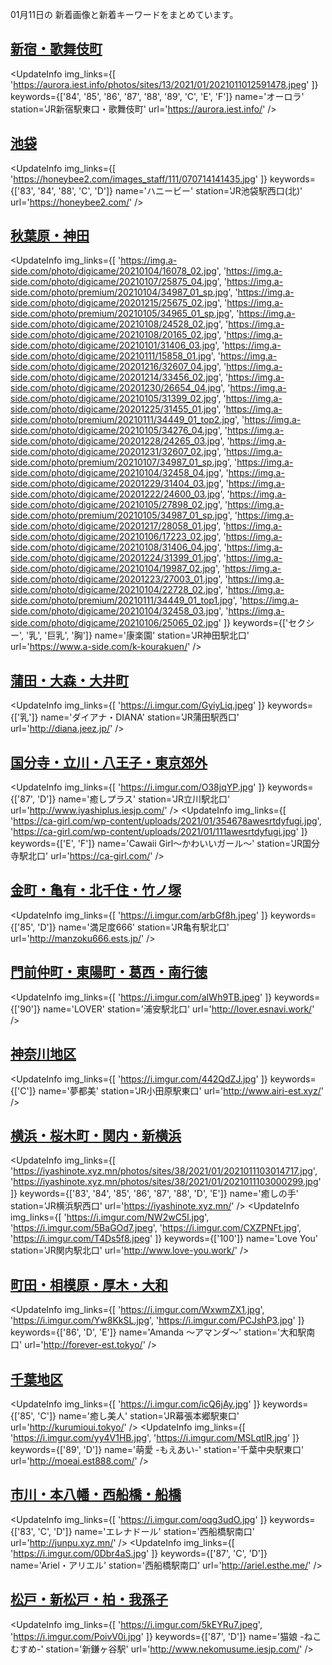 

01月11日の
新着画像と新着キーワードをまとめています。

<DmmAffiliateIns />

## [新宿・歌舞伎町](/busty/0010)
<UpdateInfo
    img_links={[
    'https://aurora.iest.info/photos/sites/13/2021/01/2021011012591478.jpeg'
    ]}
    keywords={['84', '85', '86', '87', '88', '89', 'C', 'E', 'F']}
    name='オーロラ'
    station='JR新宿駅東口・歌舞伎町'
    url='https://aurora.iest.info/'
/>
<DmmAffiliateIns />

## [池袋](/busty/0030)
<UpdateInfo
    img_links={[
    'https://honeybee2.com/images_staff/111/070714141435.jpg'
    ]}
    keywords={['83', '84', '88', 'C', 'D']}
    name='ハニービー'
    station='JR池袋駅西口(北)'
    url='https://honeybee2.com/'
/>
<DmmAffiliateIns />

## [秋葉原・神田](/busty/0080)
<UpdateInfo
    img_links={[
    'https://img.a-side.com/photo/digicame/20210104/16078_02.jpg',
    'https://img.a-side.com/photo/digicame/20210107/25875_04.jpg',
    'https://img.a-side.com/photo/premium/20210104/34987_01_sp.jpg',
    'https://img.a-side.com/photo/digicame/20201215/25675_02.jpg',
    'https://img.a-side.com/photo/premium/20210105/34965_01_sp.jpg',
    'https://img.a-side.com/photo/digicame/20210108/24528_02.jpg',
    'https://img.a-side.com/photo/digicame/20210108/20165_02.jpg',
    'https://img.a-side.com/photo/digicame/20210101/31406_03.jpg',
    'https://img.a-side.com/photo/digicame/20210111/15858_01.jpg',
    'https://img.a-side.com/photo/digicame/20201216/32607_04.jpg',
    'https://img.a-side.com/photo/digicame/20201214/33456_02.jpg',
    'https://img.a-side.com/photo/digicame/20201230/26654_04.jpg',
    'https://img.a-side.com/photo/digicame/20210105/31399_02.jpg',
    'https://img.a-side.com/photo/digicame/20201225/31455_01.jpg',
    'https://img.a-side.com/photo/premium/20210111/34449_01_top2.jpg',
    'https://img.a-side.com/photo/digicame/20210105/34276_04.jpg',
    'https://img.a-side.com/photo/digicame/20201228/24265_03.jpg',
    'https://img.a-side.com/photo/digicame/20201231/32607_02.jpg',
    'https://img.a-side.com/photo/premium/20210107/34987_01_sp.jpg',
    'https://img.a-side.com/photo/digicame/20210104/32458_04.jpg',
    'https://img.a-side.com/photo/digicame/20201229/31404_03.jpg',
    'https://img.a-side.com/photo/digicame/20201222/24600_03.jpg',
    'https://img.a-side.com/photo/digicame/20210105/27898_02.jpg',
    'https://img.a-side.com/photo/premium/20210105/34987_01_sp.jpg',
    'https://img.a-side.com/photo/digicame/20201217/28058_01.jpg',
    'https://img.a-side.com/photo/digicame/20210106/17223_02.jpg',
    'https://img.a-side.com/photo/digicame/20210108/31406_04.jpg',
    'https://img.a-side.com/photo/digicame/20201224/31399_01.jpg',
    'https://img.a-side.com/photo/digicame/20210104/19987_02.jpg',
    'https://img.a-side.com/photo/digicame/20201223/27003_01.jpg',
    'https://img.a-side.com/photo/digicame/20210104/22728_02.jpg',
    'https://img.a-side.com/photo/premium/20210111/34449_01_top1.jpg',
    'https://img.a-side.com/photo/digicame/20210104/32458_03.jpg',
    'https://img.a-side.com/photo/digicame/20210106/25065_02.jpg'
    ]}
    keywords={['セクシー', '乳', '巨乳', '胸']}
    name='康楽園'
    station='JR神田駅北口'
    url='https://www.a-side.com/k-kourakuen/'
/>
<DmmAffiliateIns />

## [蒲田・大森・大井町](/busty/0121)
<UpdateInfo
    img_links={[
    'https://i.imgur.com/GyiyLiq.jpeg'
    ]}
    keywords={['乳']}
    name='ダイアナ・DIANA'
    station='JR蒲田駅西口'
    url='http://diana.jeez.jp/'
/>
<DmmAffiliateIns />

## [国分寺・立川・八王子・東京郊外](/busty/0200)
<UpdateInfo
    img_links={[
    'https://i.imgur.com/O38jqYP.jpg'
    ]}
    keywords={['87', 'D']}
    name='癒しプラス'
    station='JR立川駅北口'
    url='http://www.iyashiplus.iesjp.com/'
/>
<UpdateInfo
    img_links={[
    'https://ca-girl.com/wp-content/uploads/2021/01/354678awesrtdyfugi.jpg',
    'https://ca-girl.com/wp-content/uploads/2021/01/111awesrtdyfugi.jpg'
    ]}
    keywords={['E', 'F']}
    name='Cawaii Girl～かわいいガール～'
    station='JR国分寺駅北口'
    url='https://ca-girl.com/'
/>
<DmmAffiliateIns />

## [金町・亀有・北千住・竹ノ塚](/busty/0230)
<UpdateInfo
    img_links={[
    'https://i.imgur.com/arbGf8h.jpeg'
    ]}
    keywords={['85', 'D']}
    name='満足度666'
    station='JR亀有駅北口'
    url='http://manzoku666.ests.jp/'
/>
<DmmAffiliateIns />

## [門前仲町・東陽町・葛西・南行徳](/busty/0240)
<UpdateInfo
    img_links={[
    'https://i.imgur.com/aIWh9TB.jpeg'
    ]}
    keywords={['90']}
    name='LOVER'
    station='浦安駅北口'
    url='http://lover.esnavi.work/'
/>
<DmmAffiliateIns />

## [神奈川地区](/busty/0300)
<UpdateInfo
    img_links={[
    'https://i.imgur.com/442QdZJ.jpg'
    ]}
    keywords={['C']}
    name='夢都美'
    station='JR小田原駅東口'
    url='http://www.airi-est.xyz/'
/>
<DmmAffiliateIns />

## [横浜・桜木町・関内・新横浜](/busty/0310)
<UpdateInfo
    img_links={[
    'https://iyashinote.xyz.mn/photos/sites/38/2021/01/2021011103014717.jpg',
    'https://iyashinote.xyz.mn/photos/sites/38/2021/01/2021011103000299.jpg'
    ]}
    keywords={['83', '84', '85', '86', '87', '88', 'D', 'E']}
    name='癒しの手'
    station='JR横浜駅西口'
    url='https://iyashinote.xyz.mn/'
/>
<UpdateInfo
    img_links={[
    'https://i.imgur.com/NW2wC5l.jpg',
    'https://i.imgur.com/5BaGOd7.jpeg',
    'https://i.imgur.com/CXZPNFt.jpg',
    'https://i.imgur.com/T4Ds5f8.jpeg'
    ]}
    keywords={['100']}
    name='Love You'
    station='JR関内駅北口'
    url='http://www.love-you.work/'
/>
<DmmAffiliateIns />

## [町田・相模原・厚木・大和](/busty/0330)
<UpdateInfo
    img_links={[
    'https://i.imgur.com/WxwmZX1.jpg',
    'https://i.imgur.com/Yw8KkSL.jpg',
    'https://i.imgur.com/PCJshP3.jpg'
    ]}
    keywords={['86', 'D', 'E']}
    name='Amanda ～アマンダ～'
    station='大和駅南口'
    url='http://forever-est.tokyo/'
/>
<DmmAffiliateIns />

## [千葉地区](/busty/0500)
<UpdateInfo
    img_links={[
    'https://i.imgur.com/icQ6jAy.jpg'
    ]}
    keywords={['85', 'C']}
    name='癒し美人'
    station='JR幕張本郷駅東口'
    url='http://kurumioui.tokyo/'
/>
<UpdateInfo
    img_links={[
    'https://i.imgur.com/yy4V1HB.jpg',
    'https://i.imgur.com/MSLqtIR.jpg'
    ]}
    keywords={['89', 'D']}
    name='萌愛 -もえあい-'
    station='千葉中央駅東口'
    url='http://moeai.est888.com/'
/>
<DmmAffiliateIns />

## [市川・本八幡・西船橋・船橋](/busty/0510)
<UpdateInfo
    img_links={[
    'https://i.imgur.com/oqg3udO.jpg'
    ]}
    keywords={['83', 'C', 'D']}
    name='エレナドール'
    station='西船橋駅南口'
    url='http://junpu.xyz.mn/'
/>
<UpdateInfo
    img_links={[
    'https://i.imgur.com/0Dbr4aS.jpg'
    ]}
    keywords={['87', 'C', 'D']}
    name='Ariel・アリエル'
    station='西船橋駅南口'
    url='http://ariel.esthe.me/'
/>
<DmmAffiliateIns />

## [松戸・新松戸・柏・我孫子](/busty/0520)
<UpdateInfo
    img_links={[
    'https://i.imgur.com/5kEYRu7.jpeg',
    'https://i.imgur.com/PoivV0i.jpg'
    ]}
    keywords={['87', 'D']}
    name='猫娘 -ねこむすめ-'
    station='新鎌ヶ谷駅'
    url='http://www.nekomusume.iesjp.com/'
/>
<DmmAffiliateIns />

<DmmAffiliateScript />
